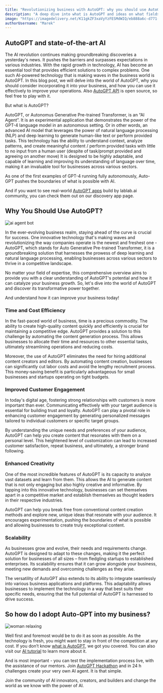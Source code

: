 ```yaml
---
title: "Revolutionizing business with AutoGPT: why you should use AutoGPT?"
description: "A deep dive into what is AutoGPT and ideas on what fields it can improve"
image: "https://imagedelivery.net/K11gkZF3xaVyYzFESMdWIQ/eb888a6c-d771-43cd-6bcc-ac892d575700/full"
authorUsername: "Marek"
---
```


## AutoGPT and state-of-the-art AI

The AI revolution continues making groundbreaking discoveries a yesterday's news. It pushes the barriers and surpasses expectations in various industries. With the rapid growth in technology, AI has become an essential tool that provides efficient solutions to complex problems. One such AI-powered technology that is making waves in the business world is AutoGPT. In this blog post, we will delve into the world of AutoGPT, why you should consider incorporating it into your business, and how you can use it effectively to improve your operations. Also [AutoGPT API](https://github.com/Significant-Gravitas/Auto-GPT) is open source, so feel free to play with it.

But what is AutoGPT?

AutoGPT, or Autonomus Generative Pre-trained Transformer, is an “AI Agent”. It is an experimental application that demonstrates the power of the GPT-4 language model in an autonomous setting. Or in other words, an advanced AI model that leverages the power of natural language processing (NLP) and deep learning to generate human-like text or perform provided tasks. This technology has the ability to understand context, analyze patterns, and create meaningful content / perform provided tasks with little to no input from a human user (despite of task/prompt provided and agreeing on another move) It is designed to be highly adaptable, and capable of learning and improving its understanding of language over time, making it an invaluable tool for businesses across various sectors.

As one of the first examples of GPT-4 running fully autonomously, Auto-GPT pushes the boundaries of what is possible with AI.

And if you want to see real-world [AutoGPT apps](https://lablab.ai/apps/tech/autogpt) build by lablab.ai community, you can check them out on our discovery app page.


## Why You Should Use AutoGPT?

<Img src="https://imagedelivery.net/K11gkZF3xaVyYzFESMdWIQ/b3f24ff3-015d-47a5-7e11-b1394be3e900/full" alt="ai agent bot" />

In the ever-evolving business realm, staying ahead of the curve is crucial for success. One innovative technology that's making waves and revolutionizing the way companies operate is the newest and freshest one - AutoGPT, which stands for Auto Generative Pre-trained Transformer, it is a groundbreaking solution that harnesses the prowess of deep learning and natural language processing, enabling businesses across various sectors to thrive in a competitive landscape. 

No matter your field of expertise, this comprehensive overview aims to provide you with a clear understanding of AutoGPT's potential and how it can catalyze your business growth. So, let's dive into the world of AutoGPT and discover its transformative power together. 

And understand how it can improve your business today!


### Time and Cost Efficiency

In the fast-paced world of business, time is a precious commodity. The ability to create high-quality content quickly and efficiently is crucial for maintaining a competitive edge. AutoGPT provides a solution to this challenge by automating the content generation process. This allows businesses to allocate their time and resources to other essential tasks, ultimately streamlining operations and reducing costs.

Moreover, the use of AutoGPT eliminates the need for hiring additional content creators and editors. By automating content creation, businesses can significantly cut labor costs and avoid the lengthy recruitment process. This money-saving benefit is particularly advantageous for small businesses and startups operating on tight budgets.


### Improved Customer Engagement

In today's digital age, fostering strong relationships with customers is more important than ever. Communicating effectively with your target audience is essential for building trust and loyalty. AutoGPT can play a pivotal role in enhancing customer engagement by generating personalized messages tailored to individual customers or specific target groups.

By understanding the unique needs and preferences of your audience, AutoGPT can help you create content that resonates with them on a personal level. This heightened level of customization can lead to increased customer satisfaction, repeat business, and ultimately, a stronger brand following.


### Enhanced Creativity

One of the most incredible features of AutoGPT is its capacity to analyze vast datasets and learn from them. This allows the AI to generate content that is not only engaging but also highly creative and informative. By tapping into this innovative technology, businesses can set themselves apart in a competitive market and establish themselves as thought leaders in their respective industries.

AutoGPT can help you break free from conventional content creation methods and explore new, unique ideas that resonate with your audience. It encourages experimentation, pushing the boundaries of what is possible and allowing businesses to create truly exceptional content.


### Scalability

As businesses grow and evolve, their needs and requirements change. AutoGPT is designed to adapt to these changes, making it the perfect solution for businesses of all sizes – from fledgling startups to established enterprises. Its scalability ensures that it can grow alongside your business, meeting new demands and overcoming challenges as they arise.

The versatility of AutoGPT also extends to its ability to integrate seamlessly into various business applications and platforms. This adaptability allows businesses to implement the technology in a way that best suits their specific needs, ensuring that the full potential of AutoGPT is harnessed to drive success.


## So how do I adopt Auto-GPT into my business?

<Img src="https://imagedelivery.net/K11gkZF3xaVyYzFESMdWIQ/8a50ad63-e0fe-40ce-c5b4-d71310111200/full" alt="woman relaxing" />

Well first and foremost would be to do it as soon as possible. As the technology is fresh, you might want to stay in front of the competition at any cost. If you don’t know [what is AutoGPT](https://lablab.ai/tech/autogpt), we got you covered. You can also visit our [AI tutorial](https://lablab.ai/t) to learn more about it.

And is most important - you can test the implementation process live, with the assistance of our mentors. Join [AutoGPT Hackathon](https://lablab.ai/event/autonomous-gpt-agents-hackathon) and in 24 h challenges create your very own AI agent. It is that simple.

Join the community of AI innovators, creators, and builders and change the world as we know with the power of AI.
